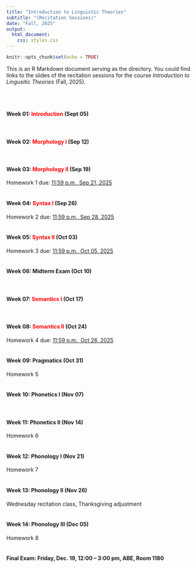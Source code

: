 ```yaml
---
title: "Introduction to Linguistic Theories"
subtitle: "(Recitation Sessions)"
date: "Fall, 2025"
output:
  html_document:
    css: styles.css
---
```


```r
knitr::opts_chunk$set(echo = TRUE)
```

<style>
a {
  color: red;
  text-decoration: none;
}
a:hover {
  color: grey;
  text-decoration: underline;
}
</style>

This is an R Markdown document serving as the directory. You could find links to the slides of the recitation sessions for the course *Introduction to Lingusitic Theories* (Fall, 2025).

<br><br>

#### **Week 01**: [Introduction](https://merlinudinov.github.io/ling201recitation/20250905) (Sept 05)
<br>

#### **Week 02**: [Morphology I](https://merlinudinov.github.io/ling201recitation/20250912) (Sep 12)
<br>

#### **Week 03**: [Morphology II](https://merlinudinov.github.io/ling201recitation/20250919) (Sep 19)
Homework 1 due: <u>11:59 p.m., Sep 21, 2025</u>
<br><br>

#### **Week 04**: [Syntax I](https://merlinudinov.github.io/ling201recitation/20250926) (Sep 26)
Homework 2 due: <u>11:59 p.m., Sep 28, 2025</u>
<br><br>

#### **Week 05**: [Syntax II](https://merlinudinov.github.io/ling201recitation/20251003) (Oct 03)
Homework 3 due: <u>11:59 p.m., Oct 05, 2025</u>
<br><br>

#### **Week 06**: Midterm Exam (Oct 10)
<br>

#### **Week 07**: [Semantics I](https://merlinudinov.github.io/ling201recitation/20251017) (Oct 17)
<br>

#### **Week 08**: [Semantics II](https://merlinudinov.github.io/ling201recitation/20251024) (Oct 24)
Homework 4 due: <u>11:59 p.m., Oct 26, 2025</u>
<br><br>

#### **Week 09**: Pragmatics (Oct 31)
Homework 5
<br><br>

#### **Week 10**: Phonetics I (Nov 07)
<br>

#### **Week 11**: Phonetics II (Nov 14)
Homework 6
<br><br>

#### **Week 12**: Phonology I (Nov 21)
Homework 7
<br><br>

#### **Week 13**: Phonology II (Nov 26)
Wednesday recitation class, Thanksgiving adjustment
<br><br>

#### **Week 14**: Phonology III (Dec 05)
Homework 8
<br><br>

#### **Final Exam**: Friday, Dec. 19, 12:00 – 3:00 pm, ABE, Room 1180